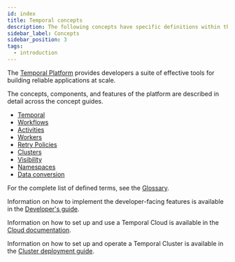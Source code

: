 ```yaml
---
id: index
title: Temporal concepts
description: The following concepts have specific definitions within the context of the Temporal Platform.
sidebar_label: Concepts
sidebar_position: 3
tags:
  - introduction
---
```


The [Temporal Platform](/temporal) provides developers a suite of effective tools for building reliable applications at scale.

The concepts, components, and features of the platform are described in detail across the concept guides.

- [Temporal](/temporal)
- [Workflows](/workflows)
- [Activities](/activities)
- [Workers](/workers)
- [Retry Policies](/retry-policies)
- [Clusters](/clusters)
- [Visibility](/visibility)
- [Namespaces](/namespaces)
- [Data conversion](/dataconversion)

For the complete list of defined terms, see the [Glossary](/glossary).

Information on how to implement the developer-facing features is available in the [Developer's guide](/dev-guide).

Information on how to set up and use a Temporal Cloud is available in the [Cloud documentation](/cloud).

Information on how to set up and operate a Temporal Cluster is available in the [Cluster deployment guide](/self-hosted-guide).
